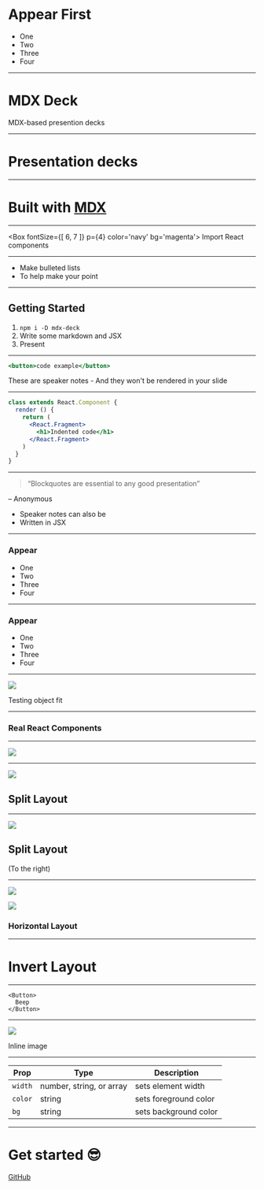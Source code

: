 
<Head>
  <title>mdx-deck</title>
  <meta name='twitter:card' content='summary_large_image' />
  <meta name='twitter:site' content='@jxnblk' />
  <meta name='twitter:title' content='mdx-deck' />
  <meta name='twitter:description' content='MDX-based presentation decks' />
  <meta name='twitter:image' content='https://jxnblk.com/mdx-deck/card.png' />
</Head>

# Appear First

<ul>
  <Appear>
    <li>One</li>
    <li>Two</li>
    <li>Three</li>
    <li>Four</li>
  </Appear>
</ul>

---

# MDX Deck

MDX-based presention decks

---

# Presentation decks

---

# Built with [MDX][]
[MDX]: https://github.com/mdx-js/mdx

---

<Box
  fontSize={[ 6, 7 ]}
  p={4}
  color='navy'
  bg='magenta'>
  Import React components
</Box>

---

- Make bulleted lists
- To help make your point

---

## Getting Started

1. `npm i -D mdx-deck`
2. Write some markdown and JSX
3. Present

---

```jsx
<button>code example</button>
```

<Notes>
These are speaker notes
- And they won't be rendered in your slide
</Notes>

---

```jsx
class extends React.Component {
  render () {
    return (
      <React.Fragment>
        <h1>Indented code</h1>
      </React.Fragment>
    )
  }
}
```

---

> “Blockquotes are essential to any good presentation”

– Anonymous

<Notes>
  <ul>
    <li>Speaker notes can also be</li>
    <li>Written in JSX</li>
  </ul>
</Notes>

---

### Appear

<ul>
  <Appear>
    <li>One</li>
    <li>Two</li>
    <li>Three</li>
    <li>Four</li>
  </Appear>
</ul>

---

### Appear

<ul>
  <Appear>
    <li>One</li>
    <li>Two</li>
    <li>Three</li>
    <li>Four</li>
  </Appear>
</ul>

---

<Image
  src='https://source.unsplash.com/random/768x2048'
  size='contain'
/>

<Notes>
Testing object fit
</Notes>

---

### Real React Components

<Counter />

---

<Image src='https://images.unsplash.com/photo-1462331940025-496dfbfc7564?w=2048&q=20' />

---


![](https://images.unsplash.com/photo-1462331940025-496dfbfc7564?w=2048&q=20)

## Split Layout

---


![](https://images.unsplash.com/photo-1462331940025-496dfbfc7564?w=2048&q=20)

## Split Layout

(To the right)

---


![](https://source.unsplash.com/random/1024x768')

![](https://source.unsplash.com/random/1024x768')

### Horizontal Layout

---

# Invert Layout

---

```
<Button>
  Beep
</Button>
```

---

![](https://images.unsplash.com/photo-1462331940025-496dfbfc7564?w=2048&h=1024&q=20&fit=crop)

Inline image

---

Prop | Type | Description
---|---|---
`width` | number, string, or array | sets element width
`color` | string | sets foreground color
`bg` | string | sets background color

---

# Get started :sunglasses:

[GitHub](https://github.com/jxnblk/mdx-deck)

